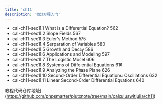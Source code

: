 ```yaml
---
title: 'ch11'
description: '微分方程入门'
---
```




- cal-ch11-sec11.1 What is a Differential Equation? 562  
- cal-ch11-sec11.2 Slope Fields 567  
- cal-ch11-sec11.3 Euler's Method 575  
- cal-ch11-sec11.4 Serparation of Variables 580  
- cal-ch11-sec11.5 Growth and Decay 586  
- cal-ch11-sec11.6 Applications and Modeling 597  
- cal-ch11-sec11.7 The Logistic Model 606  
- cal-ch11-sec11.8 Systems of Differential Equations 616  
- cal-ch11-sec11.9 Analyzing the Phase Plane 626  
- cal-ch11-sec11.10 Second-Order Differential Equations: Oscillations 632  
- cal-ch11-sec11.11 Linear Second-Order Differential Equations 640  





教程代码仓库地址](https://github.com/phpsmarter/plutonote/tree/main/calculuswitjulia/ch11)